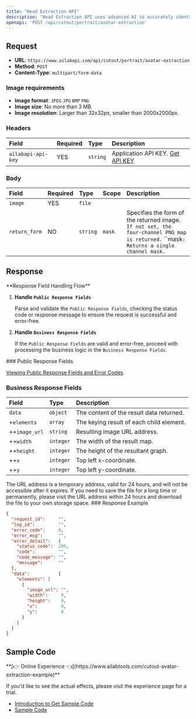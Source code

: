 ```yaml
---
title: "Head Extraction API"
description: "Head Extraction API uses advanced AI to accurately identify and crop head regions, removing other elements effortlessly. Perfect for creating social media avatars."
openapi: 'POST /api/cutout/portrait/avatar-extraction'
---
```


## Request

- **URL**: `https://www.ailabapi.com/api/cutout/portrait/avatar-extraction`
- **Method**: `POST`
- **Content-Type**: `multipart/form-data`

### Image requirements

- **Image format**: `JPEG` `JPG` `BMP` `PNG`
- **Image size**: No more than 3 MB.
- **Image resolution**: Larger than 32x32px, smaller than 2000x2000px.

### Headers

| Field              | Required | Type     | Description                                        |
|:-------------------|:---------|:---------|:---------------------------------------------------|
| `ailabapi-api-key` | YES      | `string` | Application API KEY. [Get API KEY](/docs/get-api-key) |

### Body

| Field         | Required | Type     | Scope           | Description                                                                                                                                          |
|:--------------|:---------|:---------|:----------------|:-----------------------------------------------------------------------------------------------------------------------------------------------------|
| `image`       | YES      | `file`   |                 |                                                                                                                                                      |
| `return_form` | NO       | `string` | ``mask`` | Specifies the form of the returned image. `If not set, the four-channel PNG map is returned.` ``mask`: Returns a single channel mask.` |

## Response
<Warning>
**Response Field Handling Flow**

1. **Handle `Public Response Fields`**

   Parse and validate the `Public Response Fields`, checking the status code or response message to ensure the request is successful and error-free.

2. **Handle `Business Response Fields`**

   If the `Public Response Fields` are valid and error-free, proceed with processing the business logic in the `Business Response Fields`.
</Warning>
### Public Response Fields

<a href="/docs/response-description" target="_blank">Viewing Public Response Fields and Error Codes</a>

### Business Response Fields

| Field         | Type      | Description                              |
|:--------------|:----------|:-----------------------------------------|
| `data`        | `object`  | The content of the result data returned. |
| +`elements`   | `array`   | The keying result of each child element. |
| ++`image_url` | `string`  | Resulting image URL address.             |
| ++`width`     | `integer` | The width of the result map.             |
| ++`height`    | `integer` | The height of the resultant graph.       |
| ++`x`         | `integer` | Top left x-coordinate.                   |
| ++`y`         | `integer` | Top left y-coordinate.                   |
<Tip>
The URL address is a temporary address, valid for 24 hours, and will not be accessible after it expires. If you need to save the file for a long time or permanently, please visit the URL address within 24 hours and download the file to your own storage space.
</Tip>
### Response Example

```json
{
  "request_id":     "",
  "log_id":         "",
  "error_code":     0,
  "error_msg":      "",
  "error_detail":   {
    "status_code":  200,
    "code":         "",
    "code_message": "",
    "message":      ""
  },
  "data":           {
    "elements": [
      {
        "image_url": "",
        "width":     0,
        "height":    0,
        "x":         0,
        "y":         0
      }
    ]
  }
}
```

## Sample Code
<Tip>
**[👉 Online Experience 👈](https://www.ailabtools.com/cutout-avatar-extraction-example)**

If you'd like to see the actual effects, please visit the experience page for a trial.

- [Introduction to Get Sample Code](get-sample-code)
- [Sample Code][PostmanURL]

[PostmanURL]: https://documenter.getpostman.com/view/26387069/2s93JxqgHE#4377f803-9101-4ca9-a69c-d446fad2e04d
</Tip>